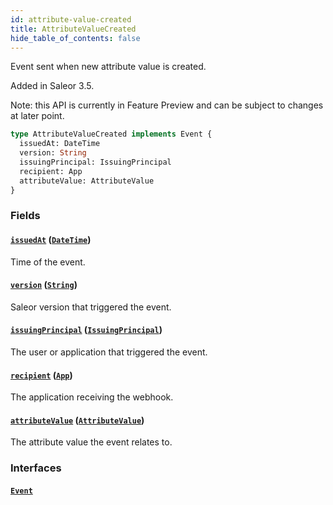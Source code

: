 ```yaml
---
id: attribute-value-created
title: AttributeValueCreated
hide_table_of_contents: false
---
```


Event sent when new attribute value is created.

Added in Saleor 3.5.

Note: this API is currently in Feature Preview and can be subject to changes at later point.

```graphql
type AttributeValueCreated implements Event {
  issuedAt: DateTime
  version: String
  issuingPrincipal: IssuingPrincipal
  recipient: App
  attributeValue: AttributeValue
}
```

### Fields

#### [`issuedAt`](#) ([`DateTime`](../../../developer/api-reference/scalars/date-time))

Time of the event.

#### [`version`](#) ([`String`](../../../developer/api-reference/scalars/string))

Saleor version that triggered the event.

#### [`issuingPrincipal`](#) ([`IssuingPrincipal`](../../../developer/api-reference/unions/issuing-principal))

The user or application that triggered the event.

#### [`recipient`](#) ([`App`](../../../developer/api-reference/objects/app))

The application receiving the webhook.

#### [`attributeValue`](#) ([`AttributeValue`](../../../developer/api-reference/objects/attribute-value))

The attribute value the event relates to.

### Interfaces

#### [`Event`](../../../developer/api-reference/interfaces/event)

